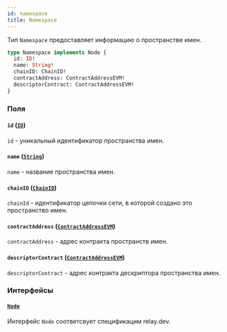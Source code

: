 ```yaml
---
id: namespace
title: Namespace
---
```



Тип `Namespace` предоставляет информацию о пространстве имен.

```graphql
type Namespace implements Node {
  id: ID!
  name: String!
  chainID: ChainID!
  contractAddress: ContractAddressEVM!
  descriptorContract: ContractAddressEVM!
}
```


### Поля

#### `id` ([`ID`](/reference/scalars/id))

`id` - уникальный идентификатор пространства имен.


#### `name` ([`String`](/reference/scalars/string))

`name` - название пространства имен.


#### `chainID` ([`ChainID`](/reference/scalars/chain-id))

`chainId` - идентификатор цепочки сети, в которой создано это пространство имен.


#### `contractAddress` ([`ContractAddressEVM`](/reference/scalars/contract-address-evm))

`contractAddress` - адрес контракта пространств имен.


#### `descriptorContract` ([`ContractAddressEVM`](/reference/scalars/contract-address-evm))

`descriptorContract` - адрес контракта дескриптора пространства имен.


### Интерфейсы

#### [`Node`](/reference/interfaces/node) 

Интерфейс `Node` соответсвует спецификацим relay.dev.





